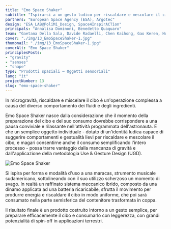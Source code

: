 ```yaml
---
title: "Emo Space Shaker"
subtitle: "Ispirarsi a un gesto ludico per riscaldare e mescolare il cibo traendo vantaggio dalla microgravità."
partners: "European Space Agency (ESA), Argotec"
design: "ESA_LAB@PoliMi_Design, Space4InspirACTion"
principals: "Annalisa Dominoni, Benedetto Quaquaro"
team: "Gaetana Della Sala, Davide Radaelli, Chen Kaihong, Gao Keren, Hua Yanwen, Shan Pengcheng, Zheng Anqi"
cover: "./img/13_EmoSpaceShaker-1.jpg"
thumbnail: "./img/13_EmoSpaceShaker-1.jpg"
coverAlt: "Emo Space Shaker"
principlesPosts:
- "gravity"
- "senses"
- "shape"
type: "Prodotti spaziali — Oggetti sensoriali"
lang: "it"
projectNumber: 13
slug: "emo-space-shaker"
---
```



In microgravità, riscaldare e miscelare il cibo è un'operazione complessa a causa del diverso comportamento dei fluidi e degli ingredienti.

Emo Space Shaker nasce dalla considerazione che il momento della preparazione del cibo e del suo consumo dovrebbe corrispondere a una pausa conviviale e rilassante nell'attività programmata dell'astronauta. E che un semplice oggetto individuale - dotato di un'identità ludica capace di suggerire comportamenti e gestualità lievi per riscaldare e mescolare il cibo, e magari consentirne anche il consumo semplificando l'intero processo - possa trarre vantaggio dalla mancanza di gravità e dall'applicazione della metodologia Use & Gesture Design (UGD).

<Image src={Image1} alt="Emo Space Shaker" class="py-6 w-full"/>

Si ispira per forma e modalità d'uso a una maracas, strumento musicale sudamericano, sottolineando con il suo utilizzo scherzoso un momento di svago. In realtà un raffinato sistema meccanico ibrido, composto da una dinamo applicata ad una batteria ricaricabile, sfrutta il movimento per produrre energia e riscaldare il cibo in modo uniforme, che poi sarà consumato nella parte semisferica del contenitore trasformata in coppa.

Il risultato finale è un prodotto costruito intorno a un gesto semplice, per preparare efficacemente il cibo e consumarlo con leggerezza, con grandi potenzialità di spin-off in applicazioni terrestri.